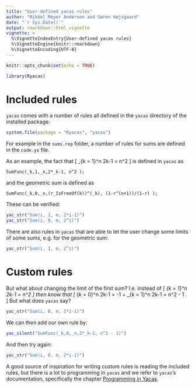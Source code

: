 ```yaml
---
title: "User-defined yacas rules"
author: "Mikkel Meyer Andersen and Søren Højsgaard"
date: "`r Sys.Date()`"
output: rmarkdown::html_vignette
vignette: >
  %\VignetteIndexEntry{User-defined yacas rules}
  %\VignetteEngine{knitr::rmarkdown}
  %\VignetteEncoding{UTF-8}
---
```


```r
knitr::opts_chunk$set(echo = TRUE)
```

```r
library(Ryacas)
```


# Included rules

`yacas` comes with a number of rules all defined in the `yacas` directory of the installed package:

```r
system.file(package = "Ryacas", "yacas")
```

For example in the `sums.rep` folder, a number of rules for sums are defined in the `code.ys` file.

As an example, the fact that
\[
  \sum_{k = 1}^n 2k-1 = n^2
\]
is defined in `yacas` as
```
SumFunc(_k,1,_n,2*_k-1, n^2 );
```
and the geometric sum is defined as
```
SumFunc(_k,0,_n,(r_IsFreeOf(k))^(_k), (1-r^(n+1))/(1-r) );
```

These can be verified:
```r
yac_str("Sum(i, 1, m, 2*i-1)")
yac_str("Sum(i, 0, m, 2^i)")
```

There are also rules in `yacas` that are able to let the user change some limits of some sums, e.g. for the geometric sum:

```r
yac_str("Sum(i, 1, m, 2^i)")
```

# Custom rules

But what about changing the limit of the first sum? I.e. instead of 
\[
  \sum_{k = 1}^n 2k-1 = n^2
\]
then know that
\[
  \sum_{k = 0}^n 2k-1 = -1 + \sum_{k = 1}^n 2k-1 = n^2 - 1 .
\]
But what does `yacas` say?
```r
yac_str("Sum(i, 0, m, 2*i-1)")
```

We can then add our own rule by:
```r
yac_silent("SumFunc(_k,0,_n,2*_k-1, n^2 - 1)")
```

And then try again:

```r
yac_str("Sum(i, 0, m, 2*i-1)")
```

A good source of inspiration for writing custom rules is reading the included rules, 
but there is a lot to programming in `yacas` and we refer to `yacas`'s documentation, 
specifically the chapter [Programming in Yacas](https://yacas.readthedocs.io/en/latest/programming_in_yacas/).

